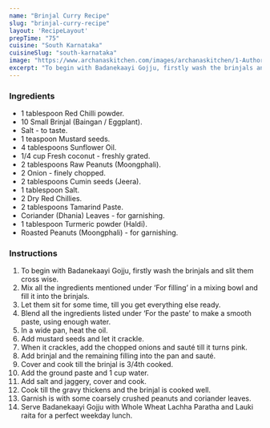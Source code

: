 ---
name: "Brinjal Curry Recipe"
slug: "brinjal-curry-recipe"
layout: 'RecipeLayout'
prepTime: "75"
cuisine: "South Karnataka"
cuisineSlug: "south-karnataka"
image: "https://www.archanaskitchen.com/images/archanaskitchen/1-Author/Madhuri_Aggarwal/Badanekaayi_Gojju__Brinjal_Curry.jpg"
excerpt: "To begin with Badanekaayi Gojju, firstly wash the brinjals and slit them cross wise"
---

### Ingredients

- 1 tablespoon Red Chilli powder.
- 10 Small Brinjal (Baingan / Eggplant).
- Salt - to taste.
- 1 teaspoon Mustard seeds.
- 4 tablespoons Sunflower Oil.
- 1/4 cup Fresh coconut - freshly grated.
- 2 tablespoons Raw Peanuts (Moongphali).
- 2 Onion - finely chopped.
- 2 tablespoons Cumin seeds (Jeera).
- 1 tablespoon Salt.
- 2 Dry Red Chillies.
- 2 tablespoons Tamarind Paste.
- Coriander (Dhania) Leaves - for garnishing.
- 1 tablespoon Turmeric powder (Haldi).
- Roasted Peanuts (Moongphali) - for garnishing.

### Instructions

1. To begin with Badanekaayi Gojju, firstly wash the brinjals and slit them cross wise.
1. Mix all the ingredients mentioned under ‘For filling’ in a mixing bowl and fill it into the brinjals.
1. Let them sit for some time, till you get everything else ready.
1. Blend all the ingredients listed under ‘For the paste’ to make a smooth paste, using enough water.
1. In a wide pan, heat the oil.
1. Add mustard seeds and let it crackle.
1. When it crackles, add the chopped onions and sauté till it turns pink.
1. Add brinjal and the remaining filling into the pan and sauté.
1. Cover and cook till the brinjal is 3/4th cooked.
1. Add the ground paste and 1 cup water.
1. Add salt and jaggery, cover and cook.
1. Cook till the gravy thickens and the brinjal is cooked well.
1. Garnish is with some coarsely crushed peanuts and coriander leaves.
1. Serve Badanekaayi Gojju with Whole Wheat Lachha Paratha and Lauki raita for a perfect weekday lunch.
